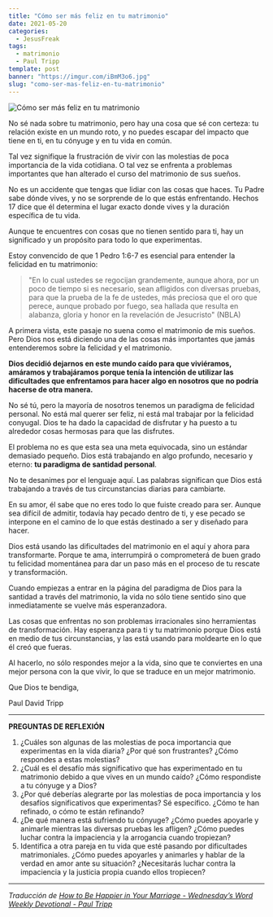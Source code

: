 ```yaml
---
title: "Cómo ser más feliz en tu matrimonio"
date: 2021-05-20
categories:
  - JesusFreak
tags:
  - matrimonio
  - Paul Tripp
template: post
banner: "https://imgur.com/iBmM3o6.jpg"
slug: "como-ser-mas-feliz-en-tu-matrimonio"
---
```


![Cómo ser más feliz en tu matrimonio](https://imgur.com/iBmM3o6.jpg)

No sé nada sobre tu matrimonio, pero hay una cosa que sé con certeza: tu relación existe en un mundo roto, y no puedes escapar del impacto que tiene en ti, en tu cónyuge y en tu vida en común.

Tal vez signifique la frustración de vivir con las molestias de poca importancia de la vida cotidiana. O tal vez se enfrenta a problemas importantes que han alterado el curso del matrimonio de sus sueños.

No es un accidente que tengas que lidiar con las cosas que haces. Tu Padre sabe dónde vives, y no se sorprende de lo que estás enfrentando. Hechos 17 dice que él determina el lugar exacto donde vives y la duración específica de tu vida.

Aunque te encuentres con cosas que no tienen sentido para ti, hay un significado y un propósito para todo lo que experimentas.

Estoy convencido de que 1 Pedro 1:6-7 es esencial para entender la felicidad en tu matrimonio:

> "En lo cual ustedes se regocijan grandemente, aunque ahora, por un poco de tiempo si es necesario, sean afligidos con diversas pruebas, para que la prueba de la fe de ustedes, más preciosa que el oro que perece, aunque probado por fuego, sea hallada que resulta en alabanza, gloria y honor en la revelación de Jesucristo" (NBLA)

A primera vista, este pasaje no suena como el matrimonio de mis sueños. Pero Dios nos está diciendo una de las cosas más importantes que jamás entenderemos sobre la felicidad y el matrimonio.

**Dios decidió dejarnos en este mundo caído para que viviéramos, amáramos y trabajáramos porque tenía la intención de utilizar las dificultades que enfrentamos para hacer algo en nosotros que no podría hacerse de otra manera.**

No sé tú, pero la mayoría de nosotros tenemos un paradigma de felicidad personal. No está mal querer ser feliz, ni está mal trabajar por la felicidad conyugal. Dios te ha dado la capacidad de disfrutar y ha puesto a tu alrededor cosas hermosas para que las disfrutes.

El problema no es que esta sea una meta equivocada, sino un estándar demasiado pequeño. Dios está trabajando en algo profundo, necesario y eterno: **tu paradigma de santidad personal**.

No te desanimes por el lenguaje aquí. Las palabras significan que Dios está trabajando a través de tus circunstancias diarias para cambiarte.

En su amor, él sabe que no eres todo lo que fuiste creado para ser. Aunque sea difícil de admitir, todavía hay pecado dentro de ti, y ese pecado se interpone en el camino de lo que estás destinado a ser y diseñado para hacer.

Dios está usando las dificultades del matrimonio en el aquí y ahora para transformarte. Porque te ama, interrumpirá o comprometerá de buen grado tu felicidad momentánea para dar un paso más en el proceso de tu rescate y transformación.

Cuando empiezas a entrar en la página del paradigma de Dios para la santidad a través del matrimonio, la vida no sólo tiene sentido sino que inmediatamente se vuelve más esperanzadora.

Las cosas que enfrentas no son problemas irracionales sino herramientas de transformación. Hay esperanza para ti y tu matrimonio porque Dios está en medio de tus circunstancias, y las está usando para moldearte en lo que él creó que fueras.

Al hacerlo, no sólo respondes mejor a la vida, sino que te conviertes en una mejor persona con la que vivir, lo que se traduce en un mejor matrimonio.

Que Dios te bendiga,

Paul David Tripp

---

**PREGUNTAS DE REFLEXIÓN**

1. ¿Cuáles son algunas de las molestias de poca importancia que experimentas en la vida diaria? ¿Por qué son frustrantes? ¿Cómo respondes a estas molestias?
2. ¿Cuál es el desafío más significativo que has experimentado en tu matrimonio debido a que vives en un mundo caído? ¿Cómo respondiste a tu cónyuge y a Dios?
3. ¿Por qué deberías alegrarte por las molestias de poca importancia y los desafíos significativos que experimentas? Sé específico. ¿Cómo te han refinado, o cómo te están refinando?
4. ¿De qué manera está sufriendo tu cónyuge? ¿Cómo puedes apoyarle y animarle mientras las diversas pruebas les afligen? ¿Cómo puedes luchar contra la impaciencia y la arrogancia cuando tropiezan?
5. Identifica a otra pareja en tu vida que esté pasando por dificultades matrimoniales. ¿Cómo puedes apoyarles y animarles y hablar de la verdad en amor ante su situación? ¿Necesitarás luchar contra la impaciencia y la justicia propia cuando ellos tropiecen?

---

_Traducción de [How to Be Happier in Your Marriage - Wednesday’s Word Weekly Devotional - Paul Tripp](https://www.paultripp.com/wednesdays-word/posts/how-to-be-happier-in-your-marriage)_
